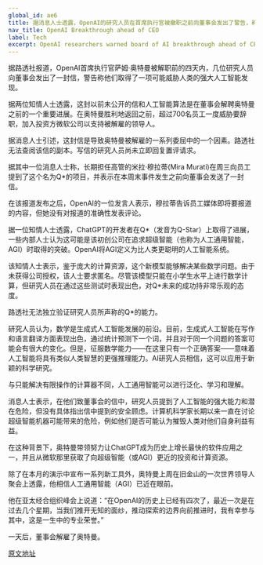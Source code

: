 ```yaml
---
global_id: ae6
title: 据消息人士透露，OpenAI的研究人员在首席执行官被撤职之前向董事会发出了警告，称他们取得了人工智能的突破
nav_title: OpenAI Breakthrough ahead of CEO
label: Tech
excerpt: OpenAI researchers warned board of AI breakthrough ahead of CEO ouster -sources
---
```



据路透社报道，OpenAI首席执行官萨姆·奥特曼被解职前的四天内，几位研究人员向董事会发出了一封信，警告称他们取得了一项可能威胁人类的强大人工智能发现。

据两位知情人士透露，这封以前未公开的信和人工智能算法是在董事会解聘奥特曼之前的一个重要进展。在奥特曼胜利地返回之前，超过700名员工一度威胁要辞职，加入投资方微软公司以支持被解雇的领导人。

据消息人士引述，这封信是导致奥特曼被解雇的一系列委屈中的一个因素。路透社无法查阅该信的副本。写信的研究人员尚未立即回复置评请求。

据其中一位消息人士称，长期担任高管的米拉·穆拉蒂(Mira Murati)在周三向员工提到了这个名为Q*的项目，并表示在本周末事件发生之前向董事会发送了一封信。

在该报道发布之后，OpenAI的一位发言人表示，穆拉蒂告诉员工媒体即将要报道的内容，但她没有对报道的准确性发表评论。

据一位知情人士透露，ChatGPT的开发者在Q*（发音为Q-Star）上取得了进展，一些内部人士认为这可能是该初创公司在追求超级智能（也称为人工通用智能，AGI）时取得的突破。OpenAI将AGI定义为比人类更聪明的人工智能系统。

该知情人士表示，鉴于庞大的计算资源，这个新模型能够解决某些数学问题。由于未获得公司授权，该人士要求匿名。尽管该模型只能在小学生水平上进行数学计算，但研究人员在通过这些测试时表现出色，对Q*未来的成功持非常乐观的态度。

路透社无法独立验证研究人员所声称的Q*的能力。

研究人员认为，数学是生成式人工智能发展的前沿。目前，生成式人工智能在写作和语言翻译方面表现出色，通过统计预测下一个词，并且对于同一个问题的答案可能会有很大的变化。但是，征服数学能力——在这里只有一个正确答案——意味着人工智能将具有类似人类智慧的更强推理能力。AI研究人员相信，这可以应用于新颖的科学研究。

与只能解决有限操作的计算器不同，人工通用智能可以进行泛化、学习和理解。

消息人士表示，在他们致董事会的信中，研究人员提到了人工智能的强大能力和潜在危险，但没有具体指出信中提到的安全顾虑。计算机科学家长期以来一直在讨论超级智能机器可能带来的危险，例如他们是否可能认为摧毁人类对他们自身利益有益。

在这种背景下，奥特曼带领努力让ChatGPT成为历史上增长最快的软件应用之一，并且从微软那里获取了向超级智能（或AGI）更近的投资和计算资源。

除了在本月的演示中宣布一系列新工具外，奥特曼上周在旧金山的一次世界领导人聚会上透露，他相信人工通用智能（AGI）已近在眼前。

他在亚太经合组织峰会上说道：“在OpenAI的历史上已经有四次了，最近一次是在过去几个星期，当我们推开无知的面纱，推动探索的边界向前推进时，我有幸参与其中，这是一生中的专业荣誉。”

一天后，董事会解雇了奥特曼。

[原文地址](https://www.reuters.com/technology/sam-altmans-ouster-openai-was-precipitated-by-letter-board-about-ai-breakthrough-2023-11-22/)
